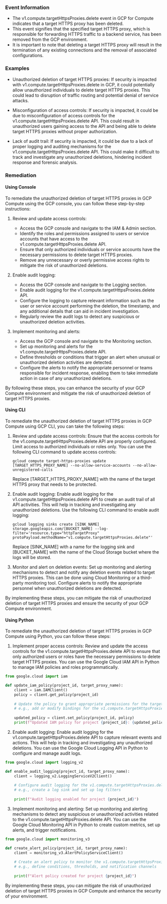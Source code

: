 
### Event Information

- The v1.compute.targetHttpsProxies.delete event in GCP for Compute indicates that a target HTTPS proxy has been deleted.
- This event signifies that the specified target HTTPS proxy, which is responsible for forwarding HTTPS traffic to a backend service, has been removed from the GCP environment.
- It is important to note that deleting a target HTTPS proxy will result in the termination of any existing connections and the removal of associated configurations.


### Examples

- Unauthorized deletion of target HTTPS proxies: If security is impacted with v1.compute.targetHttpsProxies.delete in GCP, it could potentially allow unauthorized individuals to delete target HTTPS proxies. This could lead to disruption of traffic routing and potential denial of service attacks.

- Misconfiguration of access controls: If security is impacted, it could be due to misconfiguration of access controls for the v1.compute.targetHttpsProxies.delete API. This could result in unauthorized users gaining access to the API and being able to delete target HTTPS proxies without proper authorization.

- Lack of audit trail: If security is impacted, it could be due to a lack of proper logging and auditing mechanisms for the v1.compute.targetHttpsProxies.delete API. This could make it difficult to track and investigate any unauthorized deletions, hindering incident response and forensic analysis.

### Remediation

#### Using Console

To remediate the unauthorized deletion of target HTTPS proxies in GCP Compute using the GCP console, you can follow these step-by-step instructions:

1. Review and update access controls:
   - Access the GCP console and navigate to the IAM & Admin section.
   - Identify the roles and permissions assigned to users or service accounts that have access to the v1.compute.targetHttpsProxies.delete API.
   - Ensure that only authorized individuals or service accounts have the necessary permissions to delete target HTTPS proxies.
   - Remove any unnecessary or overly permissive access rights to mitigate the risk of unauthorized deletions.

2. Enable audit logging:
   - Access the GCP console and navigate to the Logging section.
   - Enable audit logging for the v1.compute.targetHttpsProxies.delete API.
   - Configure the logging to capture relevant information such as the user or service account performing the deletion, the timestamp, and any additional details that can aid in incident investigation.
   - Regularly review the audit logs to detect any suspicious or unauthorized deletion activities.

3. Implement monitoring and alerts:
   - Access the GCP console and navigate to the Monitoring section.
   - Set up monitoring and alerts for the v1.compute.targetHttpsProxies.delete API.
   - Define thresholds or conditions that trigger an alert when unusual or unauthorized deletion activities are detected.
   - Configure the alerts to notify the appropriate personnel or teams responsible for incident response, enabling them to take immediate action in case of any unauthorized deletions.

By following these steps, you can enhance the security of your GCP Compute environment and mitigate the risk of unauthorized deletion of target HTTPS proxies.

#### Using CLI

To remediate the unauthorized deletion of target HTTPS proxies in GCP Compute using GCP CLI, you can take the following steps:

1. Review and update access controls: Ensure that the access controls for the v1.compute.targetHttpsProxies.delete API are properly configured. Limit access to authorized individuals or roles only. You can use the following CLI command to update access controls:

   ```
   gcloud compute target-https-proxies update [TARGET_HTTPS_PROXY_NAME] --no-allow-service-accounts --no-allow-unregistered-calls
   ```

   Replace [TARGET_HTTPS_PROXY_NAME] with the name of the target HTTPS proxy that needs to be protected.

2. Enable audit logging: Enable audit logging for the v1.compute.targetHttpsProxies.delete API to create an audit trail of all API activities. This will help in tracking and investigating any unauthorized deletions. Use the following CLI command to enable audit logging:

   ```
   gcloud logging sinks create [SINK_NAME] storage.googleapis.com/[BUCKET_NAME] --log-filter='resource.type="httpTargetProxy" protoPayload.methodName="v1.compute.targetHttpsProxies.delete"'
   ```

   Replace [SINK_NAME] with a name for the logging sink and [BUCKET_NAME] with the name of the Cloud Storage bucket where the logs will be stored.

3. Monitor and alert on deletion events: Set up monitoring and alerting mechanisms to detect and notify any deletion events related to target HTTPS proxies. This can be done using Cloud Monitoring or a third-party monitoring tool. Configure alerts to notify the appropriate personnel when unauthorized deletions are detected.

By implementing these steps, you can mitigate the risk of unauthorized deletion of target HTTPS proxies and ensure the security of your GCP Compute environment.

#### Using Python

To remediate the unauthorized deletion of target HTTPS proxies in GCP Compute using Python, you can follow these steps:

1. Implement proper access controls: Review and update the access controls for the v1.compute.targetHttpsProxies.delete API to ensure that only authorized users or roles have the necessary permissions to delete target HTTPS proxies. You can use the Google Cloud IAM API in Python to manage IAM policies and roles programmatically.

```python
from google.cloud import iam

def update_iam_policy(project_id, target_proxy_name):
    client = iam.IAMClient()
    policy = client.get_policy(project_id)
    
    # Update the policy to grant appropriate permissions for the target proxy
    # e.g., add or modify bindings for the v1.compute.targetHttpsProxies.delete API
    
    updated_policy = client.set_policy(project_id, policy)
    print(f"Updated IAM policy for project {project_id}: {updated_policy}")
```

2. Enable audit logging: Enable audit logging for the v1.compute.targetHttpsProxies.delete API to capture relevant events and actions. This will help in tracking and investigating any unauthorized deletions. You can use the Google Cloud Logging API in Python to configure and manage audit logs.

```python
from google.cloud import logging_v2

def enable_audit_logging(project_id, target_proxy_name):
    client = logging_v2.LoggingServiceV2Client()
    
    # Configure audit logging for the v1.compute.targetHttpsProxies.delete API
    # e.g., create a log sink and set up log filters
    
    print(f"Audit logging enabled for project {project_id}")
```

3. Implement monitoring and alerting: Set up monitoring and alerting mechanisms to detect any suspicious or unauthorized activities related to the v1.compute.targetHttpsProxies.delete API. You can use the Google Cloud Monitoring API in Python to create custom metrics, set up alerts, and trigger notifications.

```python
from google.cloud import monitoring_v3

def create_alert_policy(project_id, target_proxy_name):
    client = monitoring_v3.AlertPolicyServiceClient()
    
    # Create an alert policy to monitor the v1.compute.targetHttpsProxies.delete API
    # e.g., define conditions, thresholds, and notification channels
    
    print(f"Alert policy created for project {project_id}")
```

By implementing these steps, you can mitigate the risk of unauthorized deletion of target HTTPS proxies in GCP Compute and enhance the security of your environment.

